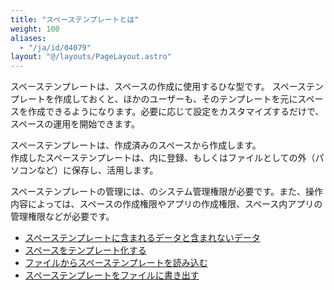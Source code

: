 ```yaml
---
title: "スペーステンプレートとは"
weight: 100
aliases:
  - "/ja/id/04079"
layout: "@/layouts/PageLayout.astro"
---
```




スペーステンプレートは、スペースの作成に使用するひな型です。
スペーステンプレートを作成しておくと、ほかのユーザーも、そのテンプレートを元にスペースを作成できるようになります。必要に応じて設定をカスタマイズするだけで、スペースの運用を開始できます。

スペーステンプレートは、作成済みのスペースから作成します。  
作成したスペーステンプレートは、<Kintone />内に登録、もしくはファイルとして<Kintone />の外（パソコンなど）に保存し、活用します。  

スペーステンプレートの管理には、<Kintone />のシステム管理権限が必要です。また、操作内容によっては、スペースの作成権限やアプリの作成権限、スペース内アプリの管理権限などが必要です。  

<Reference>

* [スペーステンプレートに含まれるデータと含まれないデータ](/k/ja/id/04078.html)
* [スペースをテンプレート化する](/k/ja/id/04075.html)
* [ファイルからスペーステンプレートを読み込む](/k/ja/id/04077.html)
* [スペーステンプレートをファイルに書き出す](/k/ja/id/04076.html)

</Reference>
